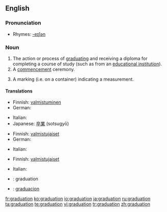 ==English==

===Pronunciation===
* Rhymes: [[Rhymes:English:-eɪʃǝn|-eɪʃǝn]]

===Noun===
{{en-noun}}

# The action or process of [[graduate|graduating]] and receiving a diploma for completing a course of study (such as from an [[educational institution]]).
# A [[commencement]] ceremony.
# {{sciences}} A marking (i.e. on a container) indicating a measurement.

====Translations====
{{trans-top|the action or process of graduating}}
* Finnish: [[valmistuminen]]
* German: {{t+|de|Abschluss|m}}
{{trans-mid}}
* Italian: {{t-|it|graduazione|f}}
* Japanese: [[卒業]] (sotsugyō)
{{trans-bottom}}

{{trans-top|a commencement ceremony}}
* Finnish: [[valmistujaiset]]
* German: {{t|de|Abschlussfeier|f}}
{{trans-mid}}
* Italian: {{t-|it|graduazione|f}}
{{trans-bottom}}

{{trans-top|a marking (i.e. on a container) indicating a measurement}}
* Finnish: [[valmistujaiset]]
{{trans-mid}}
* Italian: {{t-|it|graduazione|f}}
{{trans-bottom}}

{{checktrans-top}}
* {{ttbc|Interlingua}}: graduation
* {{ttbc|Spanish}}: [[graduacion]]
{{checktrans-bottom}}

[[fr:graduation]]
[[ko:graduation]]
[[io:graduation]]
[[ja:graduation]]
[[ru:graduation]]
[[ta:graduation]]
[[te:graduation]]
[[vi:graduation]]
[[tr:graduation]]
[[zh:graduation]]
